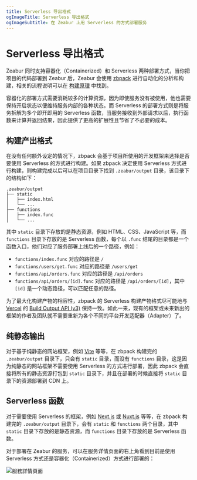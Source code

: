 ```yaml
---
title: Serverless 导出格式
ogImageTitle: Serverless 导出格式
ogImageSubtitle: 在 Zeabur 上用 Serverless 的方式部署服务
---
```



# Serverless 导出格式

Zeabur 同时支持容器化（Containerized）和 Serverless 两种部署方式，当你把项目的代码部署到 Zeabur 后，Zeabur 会使用 [zbpack](https://github.com/zeabur/zbpack) 进行自动化的分析和构建，相关的流程说明可以在 [构建原理](./builds) 中找到。

容器化的部署方式需要消耗较多的计算资源，因为即使服务没有被使用，他也需要保持开启状态以便维持服务内部的各种状态。而 Serverless 的部署方式则是将服务拆解为多个即开即用的 Serverless 函数，当服务接收到外部请求以后，执行函数来计算并返回结果，因此提供了更高的扩展性且节省了不必要的成本。

## 构建产出格式

在没有任何额外设定的情况下，zbpack 会基于项目所使用的开发框架来选择是否要使用 Serverless 的方式进行构建。如果 zbpack 决定使用 Serverless 方式进行构建，则构建完成以后可以在项目目录下找到 `.zeabur/output` 目录，该目录下的结构如下：

```
.zeabur/output
├── static
│   ├── index.html
│   └── ...
├── functions
│   ├── index.func
│   └── ...
```

其中 `static` 目录下存放的是静态资源，例如 HTML、CSS、JavaScript 等，而 `functions` 目录下存放的是 Serverless 函数，每个以 `.func` 结尾的目录都是一个函数入口，他们对应了服务部署上线后的一个路径，例如：

- `functions/index.func` 对应的路径是 `/`
- `functions/users/get.func` 对应的路径是 `/users/get`
- `functions/api/orders.func` 对应的路径是 `/api/orders`
- `functions/api/orders/[id].func` 对应的路径是 `/api/orders/[id]`，其中 `[id]` 是一个动态路径，可以匹配任意的路径。

为了最大化构建产物的相容性，zbpack 的 Serverless 构建产物格式尽可能地与 [Vercel](https://vercel.com/) 的 [Build Output API (v3)](https://vercel.com/docs/build-output-api/v3) 保持一致。如此一来，现有的框架或未来新出的框架的作者及团队就不需要重新为各个不同的平台开发适配器（Adapter）了。

## 纯静态输出

对于基于纯静态的网站框架，例如 [Vite](https://vitejs.dev/) 等等，在 zbpack 构建完的 `.zeabur/output` 目录下，只会有 `static` 目录，而没有 `functions` 目录，这是因为纯静态的网站框架不需要使用 Serverless 的方式进行部署，因此 zbpack 会直接将所有的静态资源打包到 `static` 目录下，并且在部署的时候直接将 `static` 目录下的资源部署到 CDN 上。

## Serverless 函数

对于需要使用 Serverless 的框架，例如 [Next.js](https://nextjs.org/) 或 [Nuxt.js](https://nuxtjs.org/) 等等，在 zbpack 构建完的 `.zeabur/output` 目录下，会有 `static` 和 `functions` 两个目录，其中 `static` 目录下存放的是静态资源，而 `functions` 目录下存放的是 Serverless 函数。

对于部署在 Zeabur 的服务，可以在服务详情页面的右上角看到目前是使用 Serverless 方式还是容器化（Containerized）方式进行部署的：

![服務詳情頁面](/advanced/serverless.png)
